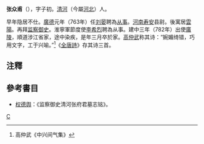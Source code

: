 '''张众甫'''（{{bd|?||782年|}}），字子初。[[清河|清河]]（今屬[[河北|河北]]）人。

早年隐居不仕。[[廣德|廣德]]元年（763年）任[[刘晏|刘晏]]聘為[[从事|从事]]。[[河南|河南]][[寿安|寿安]]县尉。後寓居[[雲陽|雲陽]]。再拜[[监察御史|监察御史]]。淮寧軍節度使[[李希烈|李希烈]]聘為从事。建中三年（782年）出使[[廣陵|廣陵]]，順道涉江省家，途中染疾，是年三月卒於家。[[高仲武|高仲武]]称其诗：“婉媚绮错，巧用文字，工于兴喻。”<ref>高仲武《中兴间气集》</ref>《[[全唐詩|全唐詩]]》存其诗三首。
==注釋==
{{reflist}}

==參考書目==
* [[权德舆|权德舆]]：《监察御史清河张府君墓志铭》。
[[category:唐朝詩人|C]]
